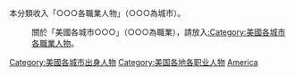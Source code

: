 本分類收入「○○○各職業人物」（○○○為城市）。
:關於「美國各城市○○○」（○○○為職業），請放入[[:Category:美國各城市各職業人物|:Category:美國各城市各職業人物]]。

[[Category:美國各城市出身人物|Category:美國各城市出身人物]]
[[Category:美国各地各职业人物|Category:美国各地各职业人物]]
[[Category:依國籍劃分的各職業各城市人物|America]]